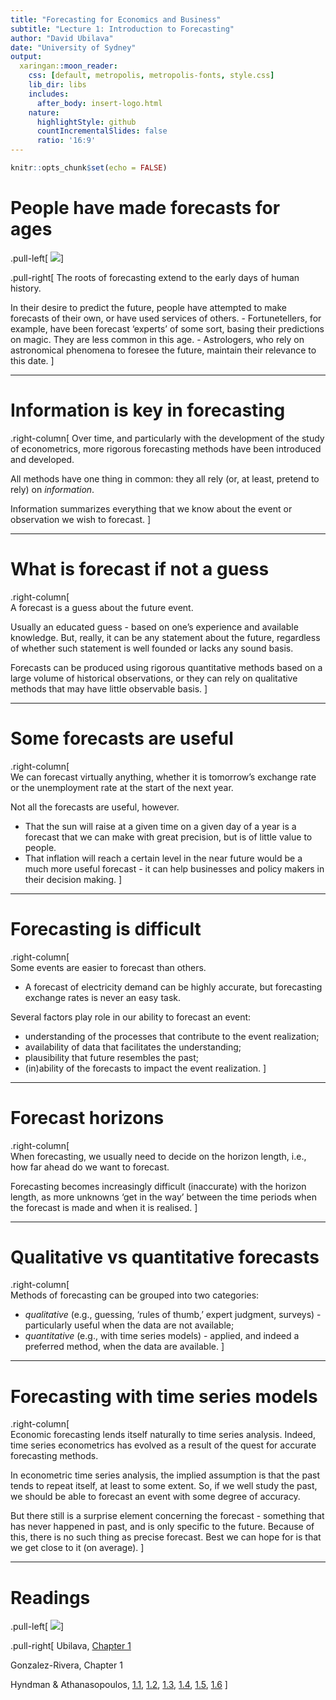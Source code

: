 ```yaml
---
title: "Forecasting for Economics and Business"
subtitle: "Lecture 1: Introduction to Forecasting"
author: "David Ubilava"
date: "University of Sydney"
output:
  xaringan::moon_reader:
    css: [default, metropolis, metropolis-fonts, style.css]
    lib_dir: libs
    includes:
      after_body: insert-logo.html
    nature:
      highlightStyle: github
      countIncrementalSlides: false
      ratio: '16:9'
---
```


      


```r
knitr::opts_chunk$set(echo = FALSE)
```


# People have made forecasts for ages

.pull-left[
![](Art/astrologer.png)
]

.pull-right[
The roots of forecasting extend to the early days of human history.

In their desire to predict the future, people have attempted to make forecasts of their own, or have used services of others. 
- Fortunetellers, for example, have been forecast 'experts' of some sort, basing their predictions on magic. They are less common in this age. 
- Astrologers, who rely on astronomical phenomena to foresee the future, maintain their relevance to this date. 
]

---


# Information is key in forecasting

.right-column[
Over time, and particularly with the development of the study of econometrics, more rigorous forecasting methods have been introduced and developed. 

All methods have one thing in common: they all rely (or, at least, pretend to rely) on *information*.

Information summarizes everything that we know about the event or observation we wish to forecast.
]


---


# What is forecast if not a guess
	
.right-column[	
A forecast is a guess about the future event.

Usually an educated guess - based on one's experience and available knowledge. But, really, it can be any statement about the future, regardless of whether such statement is well founded or lacks any sound basis.

Forecasts can be produced using rigorous quantitative methods based on a large volume of historical observations, or they can rely on qualitative methods that may have little observable basis.
]

---


# Some forecasts are useful
	
.right-column[	
We can forecast virtually anything, whether it is tomorrow's exchange rate or the unemployment rate at the start of the next year.

Not all the forecasts are useful, however. 

- That the sun will raise at a given time on a given day of a year is a forecast that we can make with great precision, but is of little value to people. 
- That inflation will reach a certain level in the near future would be a much more useful forecast - it can help businesses and policy makers in their decision making.
]

---


# Forecasting is difficult

.right-column[	
Some events are easier to forecast than others. 

- A forecast of electricity demand can be highly accurate, but forecasting exchange rates is never an easy task.

Several factors play role in our ability to forecast an event:

- understanding of the processes that contribute to the event realization;
- availability of data that facilitates the understanding;
- plausibility that future resembles the past;
- (in)ability of the forecasts to impact the event realization.
]

---


# Forecast horizons

.right-column[	
When forecasting, we usually need to decide on the horizon length, i.e., how far ahead do we want to forecast.

Forecasting becomes increasingly difficult (inaccurate) with the horizon length, as more unknowns 'get in the way' between the time periods when the forecast is made and when it is realised.
]

---


# Qualitative vs quantitative forecasts

.right-column[	
Methods of forecasting can be grouped into two categories:

- *qualitative* (e.g., guessing, 'rules of thumb,' expert judgment, surveys) - particularly useful when the data are not available;
- *quantitative* (e.g., with time series models) - applied, and indeed a preferred method, when the data are available.
]

---


# Forecasting with time series models

.right-column[	
Economic forecasting lends itself naturally to time series analysis. Indeed, time series econometrics has evolved as a result of the quest for accurate forecasting methods.

In econometric time series analysis, the implied assumption is that the past tends to repeat itself, at least to some extent. So, if we well study the past, we should be able to forecast an event with some degree of accuracy. 

But there still is a surprise element concerning the forecast - something that has never happened in past, and is only specific to the future. Because of this, there is no such thing as precise forecast. Best we can hope for is that we get close to it (on average).
]

---



# Readings

.pull-left[
![](Art/todolist.png)
]

.pull-right[
Ubilava, [Chapter 1](https://davidubilava.com/forecasting/docs/introduction-to-forecasting.html)

Gonzalez-Rivera, Chapter 1

Hyndman & Athanasopoulos, [1.1](https://otexts.com/fpp3/what-can-be-forecast.html), [1.2](https://otexts.com/fpp3/planning.html), [1.3](https://otexts.com/fpp3/determining-what-to-forecast.html), [1.4](https://otexts.com/fpp3/data-methods.html), [1.5](https://otexts.com/fpp3/case-studies.html), [1.6](https://otexts.com/fpp3/basic-steps.html)
]







